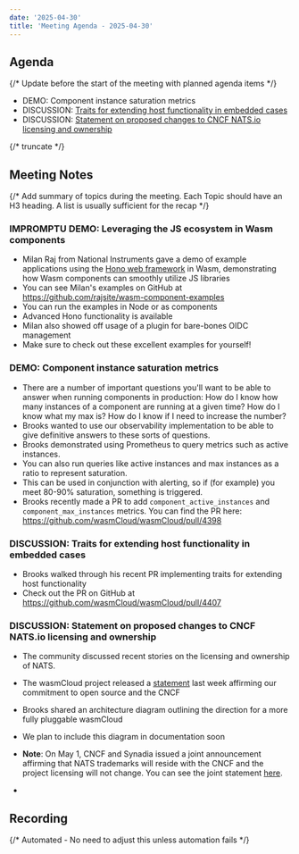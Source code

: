 ```yaml
---
date: '2025-04-30'
title: 'Meeting Agenda - 2025-04-30'
---
```


## Agenda

{/* Update before the start of the meeting with planned agenda items */}

- DEMO: Component instance saturation metrics
- DISCUSSION: [Traits for extending host functionality in embedded cases](https://github.com/wasmCloud/wasmCloud/pull/4407)
- DISCUSSION: [Statement on proposed changes to CNCF NATS.io licensing and ownership](/blog/2025-04-23-statement-on-nats/)

{/* truncate */}

## Meeting Notes

{/* Add summary of topics during the meeting. Each Topic should have an H3 heading. A list is usually sufficient for the recap */}

### IMPROMPTU DEMO: Leveraging the JS ecosystem in Wasm components

- Milan Raj from National Instruments gave a demo of example applications using the [Hono web framework](https://hono.dev/) in Wasm, demonstrating how Wasm components can smoothly utilize JS libraries
- You can see Milan's examples on GitHub at https://github.com/rajsite/wasm-component-examples
- You can run the examples in Node or as components
- Advanced Hono functionality is available
- Milan also showed off usage of a plugin for bare-bones OIDC management
- Make sure to check out these excellent examples for yourself!

### DEMO: Component instance saturation metrics

- There are a number of important questions you'll want to be able to answer when running components in production: How do I know how many instances of a component are running at a given time? How do I know what my max is? How do I know if I need to increase the number? 
- Brooks wanted to use our observability implementation to be able to give definitive answers to these sorts of questions.
- Brooks demonstrated using Prometheus to query metrics such as active instances.
- You can also run queries like active instances and max instances as a ratio to represent saturation.
- This can be used in conjunction with alerting, so if (for example) you meet 80-90% saturation, something is triggered.
- Brooks recently made a PR to add `component_active_instances` and `component_max_instances` metrics. You can find the PR here: https://github.com/wasmCloud/wasmCloud/pull/4398

### DISCUSSION: Traits for extending host functionality in embedded cases

- Brooks walked through his recent PR implementing traits for extending host functionality
- Check out the PR on GitHub at https://github.com/wasmCloud/wasmCloud/pull/4407

### DISCUSSION: Statement on proposed changes to CNCF NATS.io licensing and ownership

- The community discussed recent stories on the licensing and ownership of NATS.
- The wasmCloud project released a [statement](/blog/2025-04-23-statement-on-nats/) last week affirming our commitment to open source and the CNCF
- Brooks shared an architecture diagram outlining the direction for a more fully pluggable wasmCloud
- We plan to include this diagram in documentation soon
- **Note**: On May 1, CNCF and Synadia issued a joint announcement affirming that NATS trademarks will reside with the CNCF and the project licensing will not change. You can see the joint statement [here](https://www.cncf.io/announcements/2025/05/01/cncf-and-synadia-align-on-securing-the-future-of-the-nats-io-project/).

-

## Recording

{/* Automated - No need to adjust this unless automation fails */}

<YouTube url="https://www.youtube.com/watch?v=wSG_ypHAiiM" />
